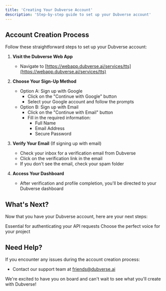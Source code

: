 ```yaml
---
title: 'Creating Your Dubverse Account'
description: 'Step-by-step guide to set up your Dubverse account'
---
```


## Account Creation Process

Follow these straightforward steps to set up your Dubverse account:

1. **Visit the Dubverse Web App**
   - Navigate to [https://webapp.dubverse.ai/services/tts](https://webapp.dubverse.ai/services/tts)

2. **Choose Your Sign-Up Method**
   - Option A: Sign up with Google
     - Click on the "Continue with Google" button
     - Select your Google account and follow the prompts
   - Option B: Sign up with Email
     - Click on the "Continue with Email" button
     - Fill in the required information:
       - Full Name
       - Email Address
       - Secure Password

3. **Verify Your Email** (If signing up with email)
   - Check your inbox for a verification email from Dubverse
   - Click on the verification link in the email
   - If you don't see the email, check your spam folder

4. **Access Your Dashboard**
   - After verification and profile completion, you'll be directed to your Dubverse dashboard

## What's Next?

Now that you have your Dubverse account, here are your next steps:

<CardGroup cols={2}>
  <Card title="Obtain Your API Key" icon="key" href="/api-key">
    Essential for authenticating your API requests
  </Card>
  <Card title="Speaker Selection Tool" icon="microphone" href="/speaker-selection">
    Choose the perfect voice for your project
  </Card>
</CardGroup>

## Need Help?

If you encounter any issues during the account creation process:

- Contact our support team at friends@dubverse.ai

We're excited to have you on board and can't wait to see what you'll create with Dubverse!